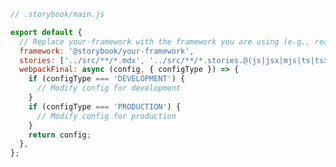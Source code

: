 ```js
// .storybook/main.js

export default {
  // Replace your-framework with the framework you are using (e.g., react-webpack5, vue3-vite)
  framework: '@storybook/your-framework',
  stories: ['../src/**/*.mdx', '../src/**/*.stories.@(js|jsx|mjs|ts|tsx)'],
  webpackFinal: async (config, { configType }) => {
    if (configType === 'DEVELOPMENT') {
      // Modify config for development
    }
    if (configType === 'PRODUCTION') {
      // Modify config for production
    }
    return config;
  },
};
```
